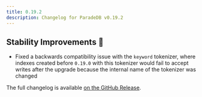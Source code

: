 ```yaml
---
title: 0.19.2
description: Changelog for ParadeDB v0.19.2
---
```


## Stability Improvements 💪

- Fixed a backwards compatibility issue with the `keyword` tokenizer, where indexes created before `0.19.0` with
  this tokenizer would fail to accept writes after the upgrade because the internal name of the tokenizer was changed

The full changelog is available [on the GitHub Release](https://github.com/paradedb/paradedb/releases/tag/v0.19.2).
